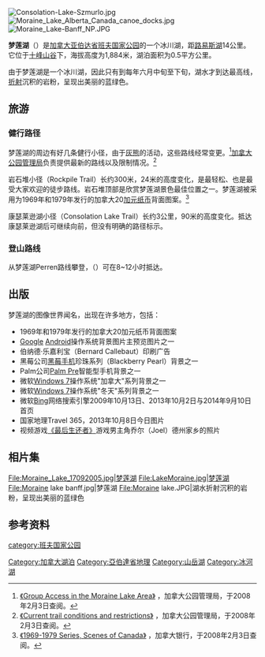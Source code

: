 {{Infobox_lake
 |湖泊名稱 = 梦莲湖<br />Moraine Lake
 |湖泊照片 = 1 moraine lake pano 2019.jpg
 |湖泊照片標題 = 自十峰山谷岩石堆眺望梦莲湖
 |測深圖 =
 |測深圖標題 =
 |湖泊所在地 = [[亚伯达省|亚伯达省]][[班夫国家公园|班夫国家公园]]
 |座標 = {{coord|51|19|31|N|116|11|00|W|type:waterbody_region:CA-AB}}
 |湖泊類別 =
 |流入 =
 |流出 =
 |集水區面積 =
 |正常滿水位標高 =
 |集水區國家 = {{加拿大}}
 |湖泊長度 =
 |湖泊闊度 =
 |湖泊面積 = {{convert|0.5|km2|sqmi}}
 |平均深度 =
 |最深深度 = {{convert|14|m|ft|abbr=on}}
 |水體體積 =
 |湖水停留時間 =
 |湖岸線長度 =
 |海拔高度 = {{convert|1884|m|ft|abbr=on}}
 |湖中島嶼 =
 |湖邊城鎮 =
}}

[[File:Consolation-Lake-Szmurlo.jpg|thumb]]
[[File:Moraine_Lake_Alberta_Canada_canoe_docks.jpg|thumb]]
[[File:Moraine_Lake-Banff_NP.JPG|thumb]]

'''梦莲湖'''（{{lang-en|'''Moraine Lake'''}}）是[[加拿大|加拿大]][[亚伯达省|亚伯达省]][[班夫国家公园|班夫国家公园]]的一个冰川湖，距[[路易斯湖_(艾伯塔)|路易斯湖]]14公里。它位于[[十峰山谷|十峰山谷]]下，海拔高度为1,884米，湖泊面积为0.5平方公里。

由于梦莲湖是一个冰川湖，因此只有到每年六月中旬至下旬，湖水才到达最高线，[[折射|折射]]沉积的岩粉，呈现出美丽的蓝绿色。

== 旅游 ==

===健行路径===
梦莲湖的周边有好几条健行小径，由于[[灰熊|灰熊]]的活动，这些路线经常变更。<ref>[http://www.pc.gc.ca/pn-np/ab/banff/visit/visit20_E.asp 《Group Access in the Moraine Lake Area》] {{webarchive|url=https://web.archive.org/web/20070501202046/http://www.pc.gc.ca/pn-np/ab/banff/visit/visit20_e.asp |date=2007-05-01 }}，加拿大公园管理局，于2008年2月3日查阅。</ref>[[加拿大公园管理局|加拿大公园管理局]]负责提供最新的路线以及限制情况。<ref>[http://www.pc.gc.ca/apps/tcond/cond_E.asp?opark=100092 《Current trail conditions and restrictions》] {{Wayback|url=http://www.pc.gc.ca/apps/tcond/cond_E.asp?opark=100092 |date=20040803190814 }}，加拿大公园管理局，于2008年2月3日查阅。</ref>

岩石堆小径（Rockpile Trail）长约300米，24米的高度变化，是最轻松、也是最受大家欢迎的徒步路线。岩石堆顶部是欣赏梦莲湖景色最佳位置之一。梦莲湖被采用为1969年和1979年发行的加拿大20[[加元|加元]][[纸币|纸币]]背面图案。<ref>[http://www.bankofcanada.ca/en/banknotes/general/character/1969-79_20.htm 《1969-1979 Series, Scenes of Canada》] {{webarchive|url=https://web.archive.org/web/20041025091609/http://www.bankofcanada.ca/en/banknotes/general/character/1969-79_20.htm |date=2004-10-25 }}，加拿大银行，于2008年2月3日查阅。</ref>

康瑟莱逊湖小径（Consolation Lake Trail）长约3公里，90米的高度变化。抵达康瑟莱逊湖后可继续向前，但没有明确的路径标示。

===登山路线===
从梦莲湖Perren路线攀登，{{link-en|尼尔·科尔根小屋|Neil Colgan Hut}}（{{lang|en|Neil Colgan Hut}}）可在8~12小时抵达。

== 出版 ==
梦莲湖的图像世界闻名，出现在许多地方，包括：
*1969年和1979年发行的加拿大20加元纸币背面图案
*[[Google|Google]] [[Android|Android]]操作系统背景图片主预览图片之一
*伯纳德·乐嘉利宝（Bernard Callebaut）印刷广告
*黑莓公司[[黑莓手机|黑莓手机]]珍珠系列（Blackberry Pearl）背景之一
*Palm公司[[Palm_Pre|Palm Pre]]智能型手机背景之一
*微软[[Windows_7|Windows 7]]操作系统"加拿大"系列背景之一
*微软[[Windows_7|Windows 7]]操作系统"冬天"系列背景之一
*微软[[Bing|Bing]]网络搜索引擎2009年10月13日、2013年10月2日与2014年9月10日首页
*国家地理Travel 365，2013年10月8日今日图片
*视频游戏[[最后生还者|《最后生还者》]]游戏男主角乔尔（Joel）德州家乡的照片

== 相片集 ==
<gallery>
File:Moraine_Lake_17092005.jpg|梦莲湖
File:LakeMoraine.jpg|梦莲湖
File:Moraine lake banff.jpg|梦莲湖
File:Moraine lake.JPG|湖水折射沉积的岩粉，呈现出美丽的蓝绿色
</gallery>

== 参考资料 ==
{{commonscat|Moraine Lake}}
{{reflist}}

{{DEFAULTSORT:Moraine}}
[[category:班夫国家公园|category:班夫国家公园]]
[[Category:加拿大湖泊|Category:加拿大湖泊]]
[[Category:亞伯達省地理|Category:亞伯達省地理]]
[[Category:山岳湖|Category:山岳湖]]
[[Category:冰河湖|Category:冰河湖]]